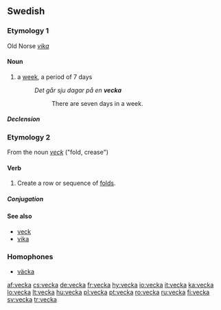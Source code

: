 ==Swedish==

===Etymology 1===
Old Norse ''[[vika]]''

====Noun====
{{infl|sv|noun|g=c}}

# a [[week]], a period of 7 days
#: ''Det går sju dagar på en '''vecka'''''
#:: There are seven days in a week.

=====Declension=====
{{sv-noun-reg-or|veck}}

===Etymology 2===
From the noun ''[[veck]]'' ("fold, crease")

====Verb====
{{infl|sv|verb}}

# Create a row or sequence of [[fold]]s.

=====Conjugation=====
{{sv-conj-wk}}

====See also====
* [[veck]]
* [[vika]]

===Homophones===
* [[väcka]]

[[af:vecka]]
[[cs:vecka]]
[[de:vecka]]
[[fr:vecka]]
[[hy:vecka]]
[[io:vecka]]
[[it:vecka]]
[[ka:vecka]]
[[lo:vecka]]
[[lt:vecka]]
[[hu:vecka]]
[[pl:vecka]]
[[pt:vecka]]
[[ro:vecka]]
[[ru:vecka]]
[[fi:vecka]]
[[sv:vecka]]
[[tr:vecka]]